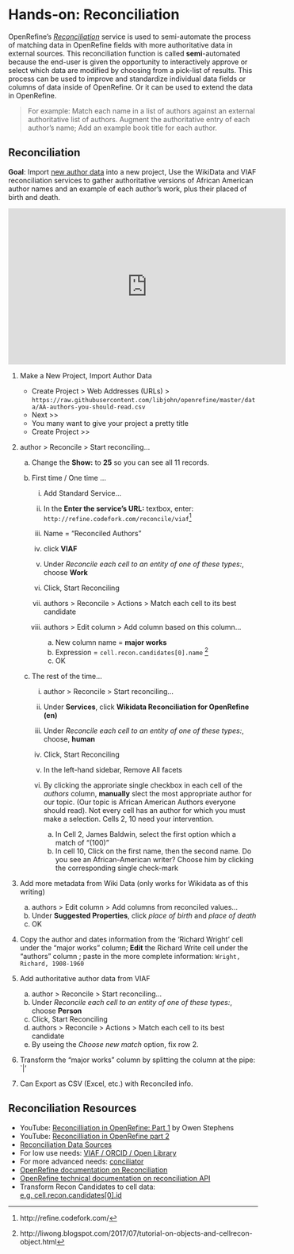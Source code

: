 # Hands-on: Reconciliation

OpenRefine's *[Reconciliation](https://github.com/OpenRefine/OpenRefine/wiki/Reconciliation)* service is used to semi-automate the process of matching data in OpenRefine fields with more authoritative data in external sources.  This reconciliation function is called **semi**-automated because the end-user is given the opportunity to interactively approve or select which data are modified by choosing from a pick-list of results. This process can be used to improve and standardize individual data fields or columns of data inside of OpenRefine.  Or it can be used to extend the data in OpenRefine.

> For example:  Match each name in a list of authors against an external authoritative list of authors. Augment the authoritative entry of each author's name; Add an example book title for each author.


## Reconciliation

**Goal**: Import [new author data](https://github.com/libjohn/openrefine/blob/master/data/AA-authors-you-should-read.csv) into a new project, Use the WikiData and VIAF reconciliation services to gather authoritative versions of African American author names and an example of each author's work, plus their placed of birth and death.

<div class="video"> 
<iframe width="560" height="315" src="https://www.youtube.com/embed/ugZaMCsvg90" frameborder="0" 
allowfullscreen></iframe>
</div>



1. Make a New Project, Import Author Data 

    - <span class="or-menu">Create Project  > Web Addresses (URLs) ></span> ` https://raw.githubusercontent.com/libjohn/openrefine/master/data/AA-authors-you-should-read.csv `
    - <span class="or-menu">Next >></span>  
    - You many want to give your project a pretty title
    - <span class="or-menu"> Create Project >> </span>

1. <span class="or-menu"> author > Reconcile > Start reconciling... </span>

    a. Change the **Show:** to **25**  so you can see all 11 records.

    a. First time / One time ...
    
        i. <span class="or-menu"> Add Standard Service... </span>
        i. In the **Enter the service's URL:** textbox, enter:  ` http://refine.codefork.com/reconcile/viaf `^[http://refine.codefork.com/]
        i.  Name = "Reconciled Authors"
        i. click **VIAF**
        i. Under *Reconcile each cell to an entity of one of these types:*, choose **Work**
        i. Click, <span class="or-menu">Start Reconciling</span>
        i. <span class="or-menu">authors > Reconcile > Actions > Match each cell to its best candidate</span>
        i. <span class="or-menu">authors > Edit column > Add column based on this column... </span>
        
            a. New column name = **major works**
            b. Expression = `cell.recon.candidates[0].name`   ^[http://liwong.blogspot.com/2017/07/tutorial-on-objects-and-cellrecon-object.html]
            c. <span class="or-menu"> OK </span>
        
    b. The rest of the time...
    
        i. <span class="or-menu"> author > Reconcile > Start reconciling... </span>
        i. Under **Services**, click **Wikidata Reconciliation for OpenRefine (en)**
        i. Under *Reconcile each cell to an entity of one of these types:*, choose, **human**
        i. Click, <span class="or-menu">Start Reconciling</span>
        i. In the left-hand sidebar,  <span class="or-menu">Remove All</span> facets
        i. By clicking the approriate single checkbox in each cell of the *authors* column, **manually** slect the most appropriate author for our topic.  (Our topic is African American Authors everyone should read).  Not every cell has an author for which you must make a selection.  Cells 2, 10 need your intervention. 
        
            a. In Cell 2, James Baldwin, select the first option which a match of "(100)"
            a. In cell 10, Click on the first name, then the second name.  Do you see an African-American writer?  Choose him by clicking the corresponding single check-mark
            
2.  Add more metadata from Wiki Data  (only works for Wikidata as of this writing)

    a. <span class="or-menu">authors > Edit column > Add columns from reconciled values...</span>
    a. Under **Suggested Properties**, click *place of birth* and *place of death*
    a. <span class="or-menu">OK</span>
    
3.  Copy the author and dates information from the 'Richard Wright' cell under the "major works" column; **Edit** the Richard Write cell under the "authors" column ; paste in the more complete information:  `Wright, Richard, 1908-1960`
    
3. Add authoritative author data from VIAF

    a. <span class="or-menu"> author > Reconcile > Start reconciling... </span>
    a. Under *Reconcile each cell to an entity of one of these types:*, choose **Person**
    a. Click, <span class="or-menu">Start Reconciling</span>
    a. <span class="or-menu">authors > Reconcile > Actions > Match each cell to its best candidate</span>
    a. By useing the *Choose new match* option, fix row 2.
    
4. Transform the "major works" column by splitting the column at the pipe:  `|'
        
3. Can Export as CSV (Excel, etc.) with Reconciled info.


## Reconciliation Resources

- YouTube: [Reconcilliation in OpenRefine: Part 1](https://www.youtube.com/watch?v=q8ffvdeyuNQ) by Owen Stephens
- YouTube: [Reconcilliation in OpenRefine part 2](https://www.youtube.com/watch?v=0tQPmfb6IFk)
- [Reconciliation Data Sources](https://github.com/OpenRefine/OpenRefine/wiki/Reconcilable-Data-Sources)
- For low use needs:  [VIAF / ORCID / Open Library](http://refine.codefork.com/)
- For more advanced needs:  [conciliator](https://github.com/codeforkjeff/conciliator#conciliator)
- [OpenRefine documentation on Reconciliation](https://github.com/OpenRefine/OpenRefine/wiki/Reconciliation)
- [OpenRefine technical documentation on reconciliation API](https://github.com/OpenRefine/OpenRefine/wiki/Reconciliation-Service-API)
- Transform Recon Candidates to cell data: [e.g. cell.recon.candidates[0].id](http://liwong.blogspot.com/2017/07/tutorial-on-objects-and-cellrecon-object.html)

